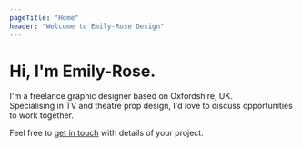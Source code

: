 ```yaml
---
pageTitle: "Home"
header: "Welcome to Emily-Rose Design"
---
```


<TextMediaSplit imagePath="book.jpg" imageAlt="Intro image" >

# Hi, I'm Emily-Rose.

I'm a freelance graphic designer based on Oxfordshire, UK.  
Specialising in TV and theatre prop design, I'd love to discuss opportunities to work together.

Feel free to [get in touch](url) with details of your project.

</TextMediaSplit>

<ImageBar 
    imageOnePath="book.jpg"
    imageOneAlt="The first image"
    imageTwoPath="book.jpg"
    imageTwoAlt="The second image"
    imageThreePath="book.jpg"
    imageThreeAlt="The third image"
    imageFourPath="book.jpg"
    imageFourAlt="The fourth image"
    />